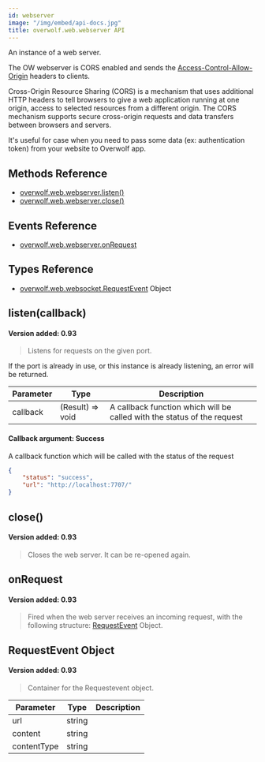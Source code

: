 ```yaml
---
id: webserver
image: "/img/embed/api-docs.jpg"
title: overwolf.web.webserver API
---
```


An instance of a web server.

The OW webserver is CORS enabled and sends the [Access-Control-Allow-Origin](https://developer.mozilla.org/en-US/docs/Web/HTTP/Headers/Access-Control-Allow-Origin) headers to clients.  

Cross-Origin Resource Sharing (CORS) is a mechanism that uses additional HTTP headers to tell browsers to give a web application running at one origin, access to selected resources from a different origin. The CORS mechanism supports secure cross-origin requests and data transfers between browsers and servers.  

It's useful for case when you need to pass some data (ex: authentication token) from your website to Overwolf app.

## Methods Reference

* [overwolf.web.webserver.listen()](#listencallback)
* [overwolf.web.webserver.close()](#close)

## Events Reference

* [overwolf.web.webserver.onRequest](#onrequest)

## Types Reference

* [overwolf.web.websocket.RequestEvent](#requestevent-object) Object

## listen(callback)
#### Version added: 0.93

> Listens for requests on the given port. 

If the port is already in use, or this instance is already listening, an error will be returned.

Parameter | Type                       | Description                                                             |
--------- | ---------------------------| ----------------------------------------------------------------------- |
callback  | (Result) => void           | A callback function which will be called with the status of the request    |

#### Callback argument: Success

A callback function which will be called with the status of the request

```json
{
    "status": "success",
    "url": "http://localhost:7707/"
}
```

## close()
#### Version added: 0.93

> Closes the web server. It can be re-opened again. 

## onRequest
#### Version added: 0.93

> Fired when the web server receives an incoming request, with the following structure: [RequestEvent](#requestevent-object) Object.


## RequestEvent Object
#### Version added: 0.93

> Container for the Requestevent object.

Parameter   | Type                 | Description                          |
----------- | ---------------------| ------------------------------------ |
url         | string               |                                      |
content     | string               |                                      |
contentType | string               |                                      |

